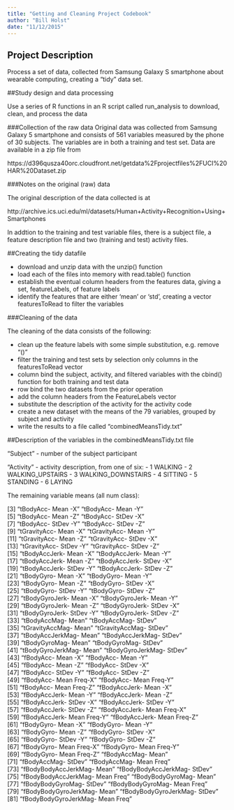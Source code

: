 ```yaml
---
title: "Getting and Cleaning Project Codebook"
author: "Bill Holst"
date: "11/12/2015"
---
```


## Project Description

Process a set of data, collected from Samsung Galaxy S smartphone about wearable computing, creating a "tidy" data set. 

##Study design and data processing

Use a series of R functions in an R script called run_analysis to download, clean, and process the data

###Collection of the raw data
Original data was collected from Samsung Galaxy 5 smartphone and consists of 561 variables measured by the phone of 30 subjects.  The variables are in both a training and test set.  Data are available in a zip file from

https://d396qusza40orc.cloudfront.net/getdata%2Fprojectfiles%2FUCI%20HAR%20Dataset.zip 

###Notes on the original (raw) data 

The original description of the data collected is at 

http://archive.ics.uci.edu/ml/datasets/Human+Activity+Recognition+Using+Smartphones 

In addtion to the training and test variable files, there is a subject file, a feature description file and two (training and test) activity files.  

##Creating the tidy datafile

- download and unzip data with the unzip() function
- load each of the files into memory with read.table() function
- establish the eventual column headers from the features data, giving a set, featureLabels, of feature labels
- identify the features that are either 'mean' or 'std', creating a vector featuresToRead to filter the variables

###Cleaning of the data

The cleaning of the data consists of the following:

- clean up the feature labels with some simple substitution, e.g. remove "()"
- filter the training and test sets by selection only columns in the featuresToRead vector
- column bind the subject, activity, and filtered variables with the cbind() function for both training and test data
- row bind the two datasets from the prior operation
- add the column headers from the FeatureLabels vector
- substitute the description of the activity for the activity code
- create a new dataset with the means of the 79 variables, grouped by subject and activity
- write the results to a file called "combinedMeansTidy.txt"

##Description of the variables in the combinedMeansTidy.txt file


 "Subject" - number of the subject participant
 
 "Activity" - activity description, from one of six:
 - 1            WALKING
 - 2   WALKING_UPSTAIRS
 - 3 WALKING_DOWNSTAIRS
 - 4            SITTING
 - 5           STANDING
 - 6             LAYING
  
 The remaining variable means (all num class):
 
 [3] "tBodyAcc- Mean -X"               "tBodyAcc- Mean -Y"              
 [5] "tBodyAcc- Mean -Z"               "tBodyAcc- StDev -X"             
 [7] "tBodyAcc- StDev -Y"              "tBodyAcc- StDev -Z"             
 [9] "tGravityAcc- Mean -X"            "tGravityAcc- Mean -Y"           
[11] "tGravityAcc- Mean -Z"            "tGravityAcc- StDev -X"          
[13] "tGravityAcc- StDev -Y"           "tGravityAcc- StDev -Z"          
[15] "tBodyAccJerk- Mean -X"           "tBodyAccJerk- Mean -Y"          
[17] "tBodyAccJerk- Mean -Z"           "tBodyAccJerk- StDev -X"         
[19] "tBodyAccJerk- StDev -Y"          "tBodyAccJerk- StDev -Z"         
[21] "tBodyGyro- Mean -X"              "tBodyGyro- Mean -Y"             
[23] "tBodyGyro- Mean -Z"              "tBodyGyro- StDev -X"            
[25] "tBodyGyro- StDev -Y"             "tBodyGyro- StDev -Z"            
[27] "tBodyGyroJerk- Mean -X"          "tBodyGyroJerk- Mean -Y"         
[29] "tBodyGyroJerk- Mean -Z"          "tBodyGyroJerk- StDev -X"        
[31] "tBodyGyroJerk- StDev -Y"         "tBodyGyroJerk- StDev -Z"        
[33] "tBodyAccMag- Mean "              "tBodyAccMag- StDev "            
[35] "tGravityAccMag- Mean "           "tGravityAccMag- StDev "         
[37] "tBodyAccJerkMag- Mean "          "tBodyAccJerkMag- StDev "        
[39] "tBodyGyroMag- Mean "             "tBodyGyroMag- StDev "           
[41] "tBodyGyroJerkMag- Mean "         "tBodyGyroJerkMag- StDev "       
[43] "fBodyAcc- Mean -X"               "fBodyAcc- Mean -Y"              
[45] "fBodyAcc- Mean -Z"               "fBodyAcc- StDev -X"             
[47] "fBodyAcc- StDev -Y"              "fBodyAcc- StDev -Z"             
[49] "fBodyAcc- Mean Freq-X"           "fBodyAcc- Mean Freq-Y"          
[51] "fBodyAcc- Mean Freq-Z"           "fBodyAccJerk- Mean -X"          
[53] "fBodyAccJerk- Mean -Y"           "fBodyAccJerk- Mean -Z"          
[55] "fBodyAccJerk- StDev -X"          "fBodyAccJerk- StDev -Y"         
[57] "fBodyAccJerk- StDev -Z"          "fBodyAccJerk- Mean Freq-X"      
[59] "fBodyAccJerk- Mean Freq-Y"       "fBodyAccJerk- Mean Freq-Z"      
[61] "fBodyGyro- Mean -X"              "fBodyGyro- Mean -Y"             
[63] "fBodyGyro- Mean -Z"              "fBodyGyro- StDev -X"            
[65] "fBodyGyro- StDev -Y"             "fBodyGyro- StDev -Z"            
[67] "fBodyGyro- Mean Freq-X"          "fBodyGyro- Mean Freq-Y"         
[69] "fBodyGyro- Mean Freq-Z"          "fBodyAccMag- Mean "             
[71] "fBodyAccMag- StDev "             "fBodyAccMag- Mean Freq"         
[73] "fBodyBodyAccJerkMag- Mean "      "fBodyBodyAccJerkMag- StDev "    
[75] "fBodyBodyAccJerkMag- Mean Freq"  "fBodyBodyGyroMag- Mean "        
[77] "fBodyBodyGyroMag- StDev "        "fBodyBodyGyroMag- Mean Freq"    
[79] "fBodyBodyGyroJerkMag- Mean "     "fBodyBodyGyroJerkMag- StDev "   
[81] "fBodyBodyGyroJerkMag- Mean Freq"
